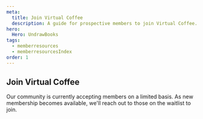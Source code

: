 ```yaml
---
meta:
  title: Join Virtual Coffee
  description: A guide for prospective members to join Virtual Coffee.
hero:
  Hero: UndrawBooks
tags:
  - memberresources
  - memberresourcesIndex
order: 1
---
```



<TextContainer background="light" showBackToTopLink={false}>

## Join Virtual Coffee

<LeadText>

Our community is currently accepting members on a limited basis. As new membership becomes available, we'll reach out to those on the waitlist to join.

</LeadText>

<FileIndex subDirectory="resources/virtual-coffee/virtual-coffee-handbook" />

</TextContainer>
